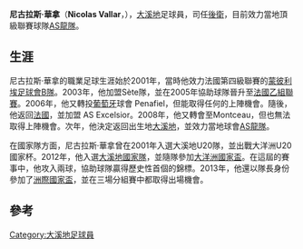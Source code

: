 {{noteta
|G1=laliga
|T=zh-cn:瓦拉尔;zh-hk:尼古拉斯·華拿;
|1=zh-cn:瓦拉尔;zh-hk:尼古拉斯·華拿;
|2=zh-cn:塔希提; zh-hk:大溪地; zh-tw:大溪地; zh-sg:大溪地;
|3=zh-hans:联合会杯;zh-hant:聯合會盃;zh-hk:洲際國家盃;zh-tw:洲際國家盃;zh-mo:洲際國家盃;
}}

{{Infobox football biography
| name                = 尼古拉斯·華拿<br> Nicolas Vallar
| image               = Nicolas Vallar.jpg
| caption             = 
| fullname            = 尼古拉斯·華拿
| birth_date          = {{Birth date and age|1983|10|22|df=y}}
| birth_place         = [[大溪地|大溪地]][[帕皮提|帕皮提]]
| height              = {{convert|1.83|m|abbr=on}}
| position            = [[足球位置|後衛]]
| currentclub         = [[AS龍隊|AS龍隊]]
| clubnumber          = 22
| youthyears1         = 1997–2001
| youthclubs1         = [[昂熱足球俱樂部|昂熱]]
| years1              = 2001–2003
| clubs1              = [[蒙彼利埃足球俱乐部|蒙彼利埃足球會B隊]]
| caps1               = 36
| goals1              = 2
| years2              = 2003–2006
| clubs2              = [[Sète|Sète]]
| caps2               = 44
| goals2              = 1
| years3              = 2006–2007
| clubs3              = [[Penafiel|Penafiel]]
| caps3               = 0
| goals3              = 0
| years4              = 2008
| clubs4              = [[AS_Excelsior|AS Excelsior]]
| caps4               = 
| goals4              = 
| years5              = 2008–2009
| clubs5              = [[FC_Montceau|FC Montceau]]
| caps5               = 0
| goals5              = 0
| years6              = 2009–
| clubs6              = [[AS龍隊|AS龍隊]]
| caps6               = 
| goals6              = 
| nationalyears1      = 2001
| nationalteam1       = [[大溪地二十歲以下國家足球隊|大溪地U-20]]
| nationalcaps1       = 3
| nationalgoals1      = 1
| nationalyears2      = 2012–
| nationalteam2       = [[大溪地國家足球隊|大溪地]]
| nationalcaps2       = 15
| nationalgoals2      = 3
| club-update         = 
| nationalteam-update = 2013年6月23日 (UTC)
}}

'''尼古拉斯·華拿'''（'''Nicolas Vallar'''，{{bd|1983年|10月22日||}}），[[大溪地|大溪地]]足球員，司任[[足球位置|後衛]]，目前效力當地頂級聯賽球隊[[AS龍隊|AS龍隊]]。

== 生涯 ==
尼古拉斯·華拿的職業足球生涯始於2001年，當時他效力法國第四級聯賽的[[蒙彼利埃足球俱乐部|蒙彼利埃足球會B隊]]。2003年，他加盟Sète隊，並在2005年協助球隊晉升至[[法國乙組足球聯賽|法國乙組聯賽]]。2006年，他又轉投[[葡萄牙|葡萄牙]]球會 Penafiel，但能取得任何的上陣機會。隨後，他返回[[法國|法國]]，並加盟 AS Excelsior。2008年，他又轉會至Montceau，但也無法取得上陣機會。次年，他決定返回出生地[[大溪地|大溪地]]，並效力當地球會[[AS龍隊|AS龍隊]]。

在國家隊方面，尼古拉斯·華拿曾在2001年入選大溪地U20隊，並出戰大洋洲U20國家杯。2012年，他入選[[大溪地國家足球隊|大溪地國家隊]]，並隨隊參加[[2012年大洋洲國家盃|大洋洲國家盃]]。在這屆的賽事中，他攻入兩球，協助球隊贏得歷史性首個的錦標。2013年，他還以隊長身份參加了[[2013年洲際國家盃|洲際國家盃]]，並在三場分組賽中都取得出場機會。

== 參考 ==
{{reflist}}

[[Category:大溪地足球員|Category:大溪地足球員]]